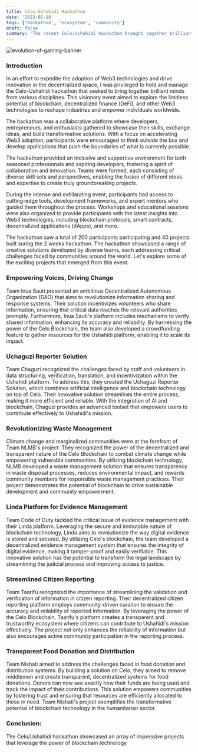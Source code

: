 ```yaml
---
title: Celo-Ushahidi Hackathon
date: '2023-01-18'
tags: ['Hackathon', 'ecosystem', 'community']
draft: false
summary: 'The recent Celo/Ushahidi hackathon brought together brilliant minds and innovative ideas to leverage blockchain technology for social impact. The hackathon showcased a range of creative solutions developed by diverse teams, each addressing critical challenges faced by communities around the world.'
---
```


![evolution-of-gaming-banner](/static/images/canada/Celo-ushahidi.jpg)

### Introduction<br/>

In an effort to expedite the adoption of Web3 technologies and drive innovation in the decentralized space, I was privileged to hold and manage the Celo-Ushahidi hackathon that seeked to bring together brilliant minds from various disciplines. This visionary event aimed to explore the limitless potential of blockchain, decentralized finance (DeFi), and other Web3 technologies to reshape industries and empower individuals worldwide.

The hackathon was a collaborative platform where developers, entrepreneurs, and enthusiasts gathered to showcase their skills, exchange ideas, and build transformative solutions. With a focus on accelerating Web3 adoption, participants were encouraged to think outside the box and develop applications that push the boundaries of what is currently possible.

The hackathon provided an inclusive and supportive environment for both seasoned professionals and aspiring developers, fostering a spirit of collaboration and innovation. Teams were formed, each consisting of diverse skill sets and perspectives, enabling the fusion of different ideas and expertise to create truly groundbreaking projects.

During the intense and exhilarating event, participants had access to cutting-edge tools, development frameworks, and expert mentors who guided them throughout the process. Workshops and educational sessions were also organized to provide participants with the latest insights into Web3 technologies, including blockchain protocols, smart contracts, decentralized applications (dApps), and more. 

The hackathon saw a total of 200 participants participating and 40 projects built suring the 2 weeks hackathon. The hackathon showcased a range of creative solutions developed by diverse teams, each addressing critical challenges faced by communities around the world. Let's explore some of the exciting projects that emerged from this event.<br/>

### Empowering Voices, Driving Change<br/>

Team Inua Sauti presented an ambitious Decentralized Autonomous Organization (DAO) that aims to revolutionize information sharing and response systems. Their solution incentivizes volunteers who share information, ensuring that critical data reaches the relevant authorities promptly. Furthermore, Inua Sauti's platform includes mechanisms to verify shared information, enhancing its accuracy and reliability. By harnessing the power of the Celo Blockchain, the team also developed a crowdfunding feature to gather resources for the Ushahidi platform, enabling it to scale its impact.


### Uchaguzi Reporter Solution<br/>

Team Chaguzi recognized the challenges faced by staff and volunteers in data structuring, verification, translation, and incentivization within the Ushahidi platform. To address this, they created the Uchaguzi Reporter Solution, which combines artificial intelligence and blockchain technology on top of Celo. Their innovative solution streamlines the entire process, making it more efficient and reliable. With the integration of AI and blockchain, Chaguzi provides an advanced toolset that empowers users to contribute effectively to Ushahidi's mission.

### Revolutionizing Waste Management<br/>

Climate change and marginalized communities were at the forefront of Team NLMB's project. They recognized the power of the decentralized and transparent nature of the Celo Blockchain to combat climate change while empowering vulnerable communities. By utilizing blockchain technology, NLMB developed a waste management solution that ensures transparency in waste disposal processes, reduces environmental impact, and rewards community members for responsible waste management practices. Their project demonstrates the potential of blockchain to drive sustainable development and community empowerment.

### Linda Platform for Evidence Management<br/>

Team Code of Duty tackled the critical issue of evidence management with their Linda platform. Leveraging the secure and immutable nature of blockchain technology, Linda aims to revolutionize the way digital evidence is stored and secured. By utilizing Celo's blockchain, the team developed a decentralized evidence management system that ensures the integrity of digital evidence, making it tamper-proof and easily verifiable. This innovative solution has the potential to transform the legal landscape by streamlining the judicial process and improving access to justice.

### Streamlined Citizen Reporting<br/>

Team Taarifu recognized the importance of streamlining the validation and verification of information in citizen reporting. Their decentralized citizen reporting platform employs community-driven curation to ensure the accuracy and reliability of reported information. By leveraging the power of the Celo Blockchain, Taarifu's platform creates a transparent and trustworthy ecosystem where citizens can contribute to Ushahidi's mission effectively. The project not only enhances the reliability of information but also encourages active community participation in the reporting process.

### Transparent Food Donation and Distribution<br/>

Team Nishati aimed to address the challenges faced in food donation and distribution systems. By building a solution on Celo, they aimed to remove middlemen and create transparent, decentralized systems for food donations. Donors can now see exactly how their funds are being used and track the impact of their contributions. This solution empowers communities by fostering trust and ensuring that resources are efficiently allocated to those in need. Team Nishati's project exemplifies the transformative potential of blockchain technology in the humanitarian sector.

### Conclusion:<br/>
The Celo/Ushahidi hackathon showcased an array of impressive projects that leverage the power of blockchain technology
